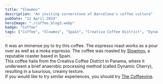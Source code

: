 ```yaml
---
title: "Slowmov"
description: "An inviting cornerstone of Barcelona's coffee culture"
pubDate: "12 April 2024"
heroImage: "./coffee_blog3.webp"
badge: "Coffee"
tags: ["Coffee", "Slowmov", "Spain", "Creativa Coffee District", "Dynamic Cherry", "Dates", "Chocolate cake"]
---
```


It was an immense joy to try this coffee. The espresso roast works as a pour over as well as a moka espresso.
The coffee was roasted by [Slowmov](https://slowmov.com/), a reputable roaster based in Spain.
<br />
This coffee hails from the Creativa Coffee District in Panama, where it underwent a brief anaerobic processing method (called Dynamic Cherry),
resulting in a luxurious, creamy texture.
<br />
If you would like to try similar experiences, you should try [The Coffeevine](https://thecoffeevine.com/).
